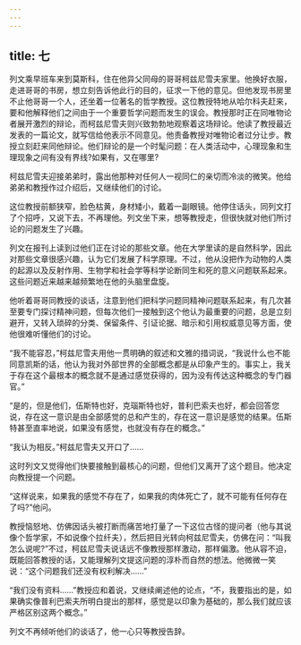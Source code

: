 ```yaml
---
---
---
```

title: 七
---




列文乘早班车来到莫斯科，住在他异父同母的哥哥柯兹尼雪夫家里。他换好衣服，走进哥哥的书房，想立刻告诉他此行的目的，征求一下他的意见。但他发现书房里不止他哥哥一个人，还坐着一位著名的哲学教授。这位教授特地从哈尔科夫赶来，要和他解释他们之间由于一个重要哲学问题而发生的误会。教授那时正在同唯物论者展开激烈的辩论，而柯兹尼雪夫则兴致勃勃地观察着这场辩论。他读了教授最近发表的一篇论文，就写信给他表示不同意见。他责备教授对唯物论者过分让步。教授立刻赶来同他辩论。他们辩论的是一个时髦问题：在人类活动中，心理现象和生理现象之间有没有界线?如果有，又在哪里?

柯兹尼雪夫迎接弟弟时，露出他那种对任何人一视同仁的亲切而冷淡的微笑。他给弟弟和教授作过介绍后，又继续他们的讨论。

这位教授前额狭窄，脸色枯黄，身材矮小，戴着一副眼镜。他停住话头，同列文打了个招呼，又说下去，不再理他。列文坐下来，想等教授走，但很快就对他们所讨论的问题发生了兴趣。

列文在报刊上读到过他们正在讨论的那些文章。他在大学里读的是自然科学，因此对那些文章很感兴趣，认为它们发展了科学原理。不过，他从没把作为动物的人类的起源以及反射作用、生物学和社会学等科学论断同生和死的意义问题联系起来。这些问题近来越来越频繁地在他的头脑里盘旋。

他听着哥哥同教授的谈话，注意到他们把科学问题同精神问题联系起来，有几次甚至要专门探讨精神问题，但每次他们一接触到这个他认为最重要的问题，总是立刻避开，又转入琐碎的分类、保留条件、引证论据、暗示和引用权威意见等方面，使他很难听懂他们的讨论。

“我不能容忍，”柯兹尼雪夫用他一贯明确的叙述和文雅的措词说，“我说什么也不能同意凯斯的话，他认为我对外部世界的全部概念都是从印象产生的。事实上，我关于存在这个最根本的概念就不是通过感觉获得的，因为没有传达这种概念的专门器官。”

“是的，但是他们，伍斯特也好，克瑙斯特也好，普利巴索夫也好，都会回答您说，存在这一意识是由全部感觉的总和产生的，存在这一意识是感觉的结果。伍斯特甚至直率地说，如果没有感觉，也就没有存在的概念。”

“我认为相反。”柯兹尼雪夫又开口了……

这时列文又觉得他们快要接触到最核心的问题，但他们又离开了这个题目。他决定向教授提一个问题。

“这样说来，如果我的感觉不存在了，如果我的肉体死亡了，就不可能有任何存在了吗?”他问。

教授恼怒地、仿佛因话头被打断而痛苦地打量了一下这位古怪的提问者（他与其说像个哲学家，不如说像个拉纤夫），然后把目光转向柯兹尼雪夫，仿佛在问：“叫我怎么说呢?”不过，柯兹尼雪夫说话远不像教授那样激动，那样偏激。他从容不迫，既能回答教授的话，又能理解列文提这问题的淳朴而自然的想法。他微微一笑说：“这个问题我们还没有权利解决……”

“我们没有资料……”教授应和着说，又继续阐述他的论点，“不，我要指出的是，如果确实像普利巴索夫所明白提出的那样，感觉是以印象为基础的，那么我们就应该严格区别这两个概念。”

列文不再倾听他们的谈话了，他一心只等教授告辞。
